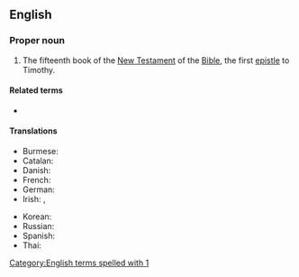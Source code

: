 ==English==

===Proper noun===
{{en-proper noun}}

{{book of the Bible|Timothy}}
# {{lb|en|biblical}} The fifteenth book of the [[New Testament]] of the [[Bible]], the first [[epistle]] to Timothy.
#: {{syn|en|1 Tim.|q1=abbreviation}}

====Related terms====
* {{l|en|2 Timothy}}

====Translations====
{{trans-top|book of the New Testament}}
* Burmese: {{t|my|တိမောသေ​ဩဝါဒစာ​ပဋ္ဌမစောင်}}
* Catalan: {{t|ca|1 Timoteu}}
* Danish: {{t|da|Første Timotheusbrev|n}}
* French: {{t|fr|1 Timothée}}
* German: {{t|de|1. Timotheus}}
* Irish: {{t|ga|Céad Litir Naomh Pól chuig Tiomóid|f}}, {{t|ga|1 Tiomóid|m}}
{{trans-mid}}
* Korean: {{t|ko|디모데전서|tr=Dimodae jeonseo}} {{qualifier|Protestant}}
* Russian: {{t|ru|Пе́рвое посла́ние к Тимофе́ю|n}}
* Spanish: {{t|es|1 Timoteo|m}}
* Thai: {{t|th|๑ ทิโมธี}}
{{trans-bottom}}

[[Category:English terms spelled with 1]]